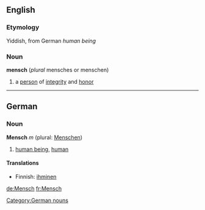 ==English==
===Etymology===
Yiddish, from German ''human being''
{{wikipedia}}
===Noun===
'''mensch'''  (''plural'' mensches or menschen)
#a [[person]] of [[integrity]] and [[honor]]
----

==German==
===Noun===
'''Mensch''' ''m'' (plural: [[Menschen]])

#[[human being]], [[human]]

[[Category:German nouns]]

====Translations====
*Finnish: [[ihminen]]

[[de:Mensch]]
[[fr:Mensch]]